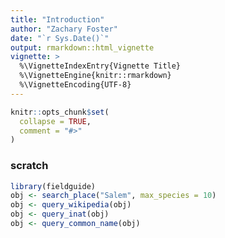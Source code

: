 ```yaml
---
title: "Introduction"
author: "Zachary Foster"
date: "`r Sys.Date()`"
output: rmarkdown::html_vignette
vignette: >
  %\VignetteIndexEntry{Vignette Title}
  %\VignetteEngine{knitr::rmarkdown}
  %\VignetteEncoding{UTF-8}
---
```


```r
knitr::opts_chunk$set(
  collapse = TRUE,
  comment = "#>"
)
```

### scratch

```r
library(fieldguide)
obj <- search_place("Salem", max_species = 10)
obj <- query_wikipedia(obj)
obj <- query_inat(obj)
obj <- query_common_name(obj)
```

